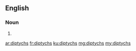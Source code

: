 ==English==

===Noun===
{{head|en|plural}}

# {{plural of|diptych|lang=en|nocat=1}}

[[ar:diptychs]]
[[fr:diptychs]]
[[ku:diptychs]]
[[mg:diptychs]]
[[my:diptychs]]